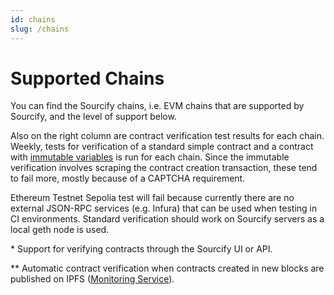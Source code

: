 ```yaml
---
id: chains
slug: /chains
---
```



# Supported Chains

You can find the Sourcify chains, i.e. EVM chains that are supported by Sourcify, and the level of support below.

Also on the right column are contract verification test results for each chain. Weekly, tests for verification of a standard simple contract and a contract with [immutable variables](/docs/immutables) is run for each chain. Since the immutable verification involves scraping the contract creation transaction, these tend to fail more, mostly because of a CAPTCHA requirement.

Ethereum Testnet Sepolia test will fail because currently there are no external JSON-RPC services (e.g. Infura) that can be used when testing in CI environments. Standard verification should work on Sourcify servers as a local geth node is used.

\* Support for verifying contracts through the Sourcify UI or API.

\*\* Automatic contract verification when contracts created in new blocks are published on IPFS ([Monitoring Service](/docs/monitoring)).

<div>
  <Table />
</div>
